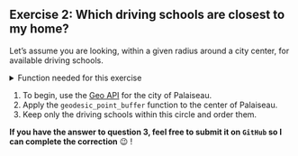 ::: {.exercise}
## Exercise 2: Which driving schools are closest to my home?

Let's assume you are looking, within a given radius around a city center, for available driving schools.

<details>
<summary>
Function needed for this exercise
</summary>
This exercise requires a function to create a circle around a point (source [here](https://gis.stackexchange.com/questions/289044/creating-buffer-circle-x-kilometers-from-point-using-python/289923)). Here it is:

```python
from functools import partial
import pyproj
from shapely.ops import transform
from shapely.geometry import Point

proj_wgs84 = pyproj.Proj('+proj=longlat +datum=WGS84')

def geodesic_point_buffer(lat, lon, km):
    # Azimuthal equidistant projection
    aeqd_proj = '+proj=aeqd +lat_0={lat} +lon_0={lon} +x_0=0 +y_0=0'
    project = partial(
        pyproj.transform,
        pyproj.Proj(aeqd_proj.format(lat=lat, lon=lon)),
        proj_wgs84)
    buf = Point(0, 0).buffer(km * 1000)  # distance in metres
    return transform(project, buf).exterior.coords[:]
```
</details>

1. To begin, use the [Geo API](https://geo.api.gouv.fr/decoupage-administratif) for the city of Palaiseau.
2. Apply the `geodesic_point_buffer` function to the center of Palaiseau.
3. Keep only the driving schools within this circle and order them.

__If you have the answer to question 3, feel free to submit it on `GitHub` so I can complete the correction__ 😉 !

:::